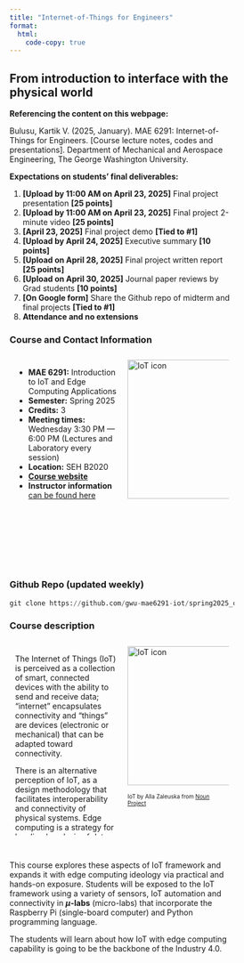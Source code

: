 ```yaml
---
title: "Internet-of-Things for Engineers"
format: 
  html: 
    code-copy: true
---
```


<h2>From introduction to interface with the physical world</h2>

:::{.callout-notes}
**Referencing the content on this webpage:**

Bulusu, Kartik V. (2025, January). MAE 6291: Internet-of-Things for Engineers. [Course lecture notes, codes and presentations]. Department of Mechanical and Aerospace Engineering, The George Washington University.
:::

:::{.callout-important}
<!-- **Registartion:**
Course registation is NOW OPEN. -->
<!-- [Registration link](https://events.vtools.ieee.org/event/register/437187) -->
**Expectations on students' final deliverables:**

1. **[Upload by 11:00 AM on April 23, 2025]** Final project presentation **[25 points]**
2. **[Upload by 11:00 AM on April 23, 2025]** Final project 2-minute video **[25 points]**
3. **[April 23, 2025]** Final project demo **[Tied to #1]**
4. **[Upload by April 24, 2025]** Executive summary **[10 points]** 
5. **[Upload on April 28, 2025]** Final project written report **[25 points]**
6. **[Upload on April 30, 2025]** Journal paper reviews by Grad students **[10 points]**  
7. **[On Google form]** Share the Github repo of midterm and final projects **[Tied to #1]**
8. **Attendance and no extensions**
:::

<style>
* {
  box-sizing: border-box;
}
/* Create two equal columns that floats next to each other */
.column {
  float: left;
  width: 50%;
  padding: 10px;
  height: 350px; /* Should be removed. Only for demonstration */
}

/* Clear floats after the columns */
.row:after {
  content: "";
  display: table;
  clear: both;
}
</style>

### Course and Contact Information
<div class="row">
 <div class="column">
- **MAE 6291:** Introduction to IoT and Edge Computing Applications 
- **Semester:**  Spring 2025
- **Credits:** 3
- **Meeting times:** Wednesday 3:30 PM — 6:00 PM (Lectures and Laboratory every session)
- **Location:** SEH B2020
- [**Course website**](https://gwu-mae6291-iot.github.io/spring2025/) 
<!-- [https://gwu-mae6291-iot.github.io/spring2025/] -->
- **Instructor information** [can be found here](/instructor.qmd)
 </div>

 <div class="column">
 <!-- "float: left;  -->
 <img src="/images/WorldCloudApplicationAreas.png" alt="IoT icon" style="object-fit:contain width:250px;height:250px; margin-right: 10px;" /><br>
 </div>
</div>

<br>

### Github Repo (updated weekly)
<!-- ```python
TBA
``` -->

```python
git clone https://github.com/gwu-mae6291-iot/spring2025_codes.git
```

### Course description
<div class="row">
 <div class="column">
 The Internet of Things (IoT) is perceived as a collection of smart, connected devices with the ability to send and receive data; “internet” encapsulates connectivity and “things” are devices (electronic or mechanical) that can be adapted toward connectivity. 

 There is an alternative perception of IoT, as a design methodology that facilitates interoperability and connectivity of physical systems. Edge computing is a strategy for localized analysis of data, ahead in the pipeline of powerful data center- or cloud-based post-processing.  
 </div>
 <div class="column">
 <!-- "float: left;  -->
 <img src="/images/noun-iot-2623360_copy.png" alt="IoT icon" style="object-fit:contain width:250px;height:250px; margin-right: 10px;" /><br>
 <p><font size="1">IoT by Alla Zaleuska from <a href="https://thenounproject.com/browse/icons/term/iot/" target="_blank" title="IoT Icons">Noun Project</a></font></p>
 </div>
</div>

<br>

This course explores these aspects of IoT framework and expands it with edge computing ideology via practical and hands-on exposure. Students will be exposed to the IoT framework using a variety of sensors, IoT automation and connectivity in **$\mu$-labs** (micro-labs) that incorporate the Raspberry Pi (single-board computer) and Python programming language. 

The students will learn about how IoT with edge computing capability is going to be the backbone of the Industry 4.0.


<!-- 
<br><br>
<footer>
  <p>This is a Quarto website. To learn more about Quarto websites visit <https://quarto.org/docs/websites>.<br>
  Author: Kartik Bulusu<br>
  Contact: <a href="mailto:bulusu@gwu.edu">bulusu</a><br>
  &copy; 2024 All rights reserved</p>
</footer> -->

